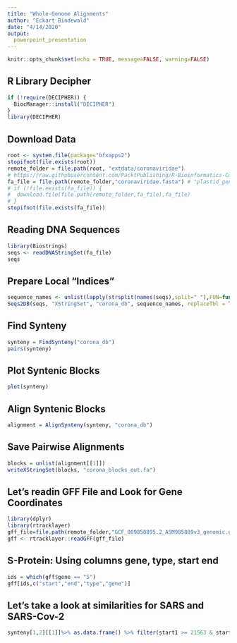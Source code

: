 ```yaml
---
title: "Whole-Genome Alignments"
author: "Eckart Bindewald"
date: "4/14/2020"
output:
  powerpoint_presentation
---
```


```r
knitr::opts_chunk$set(echo = TRUE, message=FALSE, warning=FALSE)
```

## R Library Decipher

```r
if (!require(DECIPHER)) {
  BiocManager::install("DECIPHER")
}
library(DECIPHER)
```

## Download Data

```r

root <- system.file(package="bfxapps2")
stopifnot(file.exists(root))
remote_folder = file.path(root, "extdata/coronaviridae")
# https://raw.githubusercontent.com/PacktPublishing/R-Bioinformatics-Cookbook/master/datasets/ch3"
fa_file = file.path(remote_folder,"coronaviridae.fasta") # "plastid_genomes.fa"
# if (!file.exists(fa_file)) {
#  download.file(file.path(remote_folder,fa_file),fa_file)
# }
stopifnot(file.exists(fa_file))
```

## Reading DNA Sequences

```r
library(Biostrings)
seqs <- readDNAStringSet(fa_file)
seqs
```

## Prepare Local "Indices"

```r
sequence_names <- unlist(lapply(strsplit(names(seqs),split=" "),FUN=function(x){x[1]}))
Seqs2DB(seqs, "XStringSet", "corona_db", sequence_names, replaceTbl = TRUE)

```

## Find Synteny

```r
synteny = FindSynteny("corona_db")
pairs(synteny)
```


## Plot Syntenic Blocks

```r
plot(synteny)
```

## Align Syntenic Blocks

```r
alignment = AlignSynteny(synteny, "corona_db")
```

## Save Pairwise Alignments

```r
blocks = unlist(alignment[[1]])
writeXStringSet(blocks, "corona_blocks_out.fa")
```

## Let's readin GFF File and Look for Gene Coordinates

```r
library(dplyr)
library(rtracklayer)
gff_file=file.path(remote_folder,"GCF_009858895.2_ASM985889v3_genomic.gff")
gff <- rtracklayer::readGFF(gff_file)

```

## S-Protein: Using columns gene, type, start end

```r
ids = which(gff$gene == "S")
gff[ids,c("start","end","type","gene")]
```

## Let's take a look at similarities for SARS and SARS-Cov-2

```r
synteny[1,2][[1]]%>% as.data.frame() %>% filter(start1 >= 21563 & start1 <= 25384)
```
